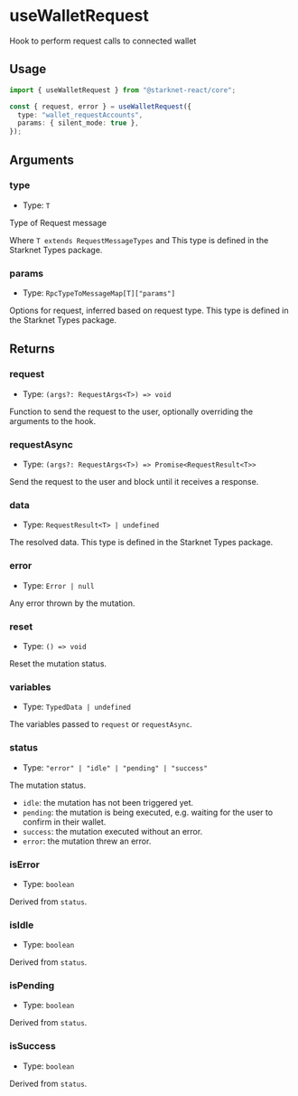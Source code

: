 # useWalletRequest

Hook to perform request calls to connected wallet

## Usage

```ts twoslash
import { useWalletRequest } from "@starknet-react/core";

const { request, error } = useWalletRequest({
  type: "wallet_requestAccounts",
  params: { silent_mode: true },
});
```

## Arguments

### type

- Type: `T`

Type of Request message

Where `T extends RequestMessageTypes` and This type is defined in the Starknet Types package.

### params

- Type: `RpcTypeToMessageMap[T]["params"]`

Options for request, inferred based on request type. This type is defined in the Starknet Types package.

## Returns

### request

- Type: `(args?: RequestArgs<T>) => void`

Function to send the request to the user, optionally overriding the arguments to the hook.

### requestAsync

- Type: `(args?: RequestArgs<T>) => Promise<RequestResult<T>>`

Send the request to the user and block until it receives a response.

### data

- Type: `RequestResult<T> | undefined`

The resolved data. This type is defined in the Starknet Types package.

### error

- Type: `Error | null`

Any error thrown by the mutation.

### reset

- Type: `() => void`

Reset the mutation status.

### variables

- Type: `TypedData | undefined`

The variables passed to `request` or `requestAsync`.

### status

- Type: `"error" | "idle" | "pending" | "success"`

The mutation status.

- `idle`: the mutation has not been triggered yet.
- `pending`: the mutation is being executed, e.g. waiting for the user to confirm in their wallet.
- `success`: the mutation executed without an error.
- `error`: the mutation threw an error.

### isError

- Type: `boolean`

Derived from `status`.

### isIdle

- Type: `boolean`

Derived from `status`.

### isPending

- Type: `boolean`

Derived from `status`.

### isSuccess

- Type: `boolean`

Derived from `status`.
